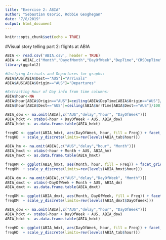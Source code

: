 ```yaml
---
title: "Exercise 2: ABIA"
author: "Sebastian Osorio, Robbie Geoghegan"
date: "7/8/2019"
output: html_document
---
```


```r
knitr::opts_chunk$set(echo = TRUE)
```

#Visual story telling part 2: flights at ABIA


```r
ABIA <- read.csv('ABIA.csv', header = TRUE)
ABIA <- ABIA[,c("Month","DayofMonth","DayOfWeek","DepTime","CRSDepTime","ArrTime","CRSArrTime","UniqueCarrier", "ArrDelay","DepDelay","Origin","Dest","Cancelled","CancellationCode")]
library(ggplot2)
```


```r
#Unifying Arrivals and Departures for graphs:
ABIA$AUS[ABIA$Dest=="AUS"]="Arrivals"
ABIA$AUS[ABIA$Origin=="AUS"]="Departures"

#Extracting Hour of Day info from time columns:
ABIA$hour<-NA
ABIA$hour[ABIA$Origin=="AUS"]=ceiling(ABIA$DepTime[ABIA$Origin=="AUS"]/100)
ABIA$hour[ABIA$Dest=="AUS"]=ceiling(ABIA$ArrTime[ABIA$Dest=="AUS"]/100)
```



```r
ABIA_dow <- na.omit(ABIA[,c("AUS","delay","hour", "DayOfWeek")])
ABIA_hdxt <- xtabs(~hour + DayOfWeek + AUS, ABIA_dow)
ABIA_hdxt <- as.data.frame.table(ABIA_hdxt)

freqHD <- ggplot(ABIA_hdxt, aes(DayOfWeek, hour, fill = Freq)) + facet_grid(~AUS) + geom_tile() + ylab("Hour of the day") +xlab("Day of the Week") + ggtitle("Arrivals and Departures in Austin (Hour of the day / Day of the Week)") + scale_fill_gradient( trans="sqrt", low = "white", high="dark green")
freqHD  + scale_y_discrete(limits=rev(levels(ABIA_tab$hour)))
```


```r
ABIA_hm <- na.omit(ABIA[,c("AUS","delay","hour", "Month")])
ABIA_hmxt <- xtabs(~hour + Month + AUS, ABIA_hm)
ABIA_hmxt <- as.data.frame.table(ABIA_hmxt)

freqHM <- ggplot(ABIA_hmxt, aes(Month, hour, fill = Freq)) + facet_grid(~AUS) + geom_tile() + ylab("Hour of the day") +xlab("Month") + ggtitle("Arrivals and Departures in Austin (Hour of the day / Month)") + scale_fill_gradient( trans="sqrt", low = "white", high="dark green")
freqHM  + scale_y_discrete(limits=rev(levels(ABIA_hmxt$hour)))
```

```r
ABIA_dm <- na.omit(ABIA[,c("AUS","delay","DayOfWeek", "Month")])
ABIA_dmxt <- xtabs(~DayOfWeek + Month + AUS, ABIA_dm)
ABIA_dmxt <- as.data.frame.table(ABIA_dmxt)

freqDM <- ggplot(ABIA_dmxt, aes(Month, DayOfWeek, fill = Freq)) + facet_grid(~AUS) + geom_tile() + ylab("Day of the Week") +xlab("Month") + ggtitle("Arrivals and Departures in Austin (Day of Week / Month)") + scale_fill_gradient( trans="sqrt", low = "white", high="dark green")
freqDM  + scale_y_discrete(limits=rev(levels(ABIA_dmxt$DayOfWeek)))
```

```r
ABIA_dow <- na.omit(ABIA[,c("AUS","delay","hour", "DayOfWeek")])
ABIA_hdxt <- xtabs(~hour + DayOfWeek + AUS, ABIA_dow)
ABIA_hdxt <- as.data.frame.table(ABIA_hdxt)

freqHD <- ggplot(ABIA_hdxt, aes(DayOfWeek, hour, fill = Freq)) + facet_grid(~AUS) + geom_tile() + ylab("Hour of the day") +xlab("Day of the Week") + ggtitle("Arrivals and Departures in Austin (Hour of the day / Day of the Week)") + scale_fill_gradient( trans="sqrt", low = "white", high="dark green")
freqHD  + scale_y_discrete(limits=rev(levels(ABIA_tab$hour)))
```